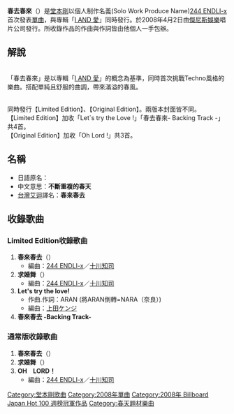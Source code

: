 {{Infobox song
| name       = 春來春去
| type       = 單曲
| artist     = [[244_ENDLI-x|244 ENDLI-x]]
| cover      = 
| released   = 2008年4月2日
| recorded   = 
| genre      = J-POP
| length     = 
| label      = [[傑尼斯娛樂|傑尼斯娛樂]]
| producer   = ENDLICHERI☆ENDLICHERI ([[堂本剛|堂本剛]])
| prev_title = [[因為天空在哭泣|因為天空在哭泣]]
| prev_year  = 2007
| next_title = [[空～美麗的我的天空|空～美麗的我的天空]](''剛紫'' 名義)
| next_year  = 2009
}}
'''春去春來'''（'''{{lang|ja|Kurikaesu 春}}'''）是[[堂本剛|堂本剛]]以個人制作名義(Solo Work Produce Name)[[244_ENDLI-x|244 ENDLI-x]]首次發表[[單曲|單曲]]，與專輯「[[I_AND_愛|I AND 愛]]」同時發行。於2008年4月2日由[[傑尼斯娛樂|傑尼斯娛樂]]唱片公司發行。所收錄作品的作曲與作詞皆由他個人一手包辦。

==解說==

<br>「春去春來」是以專輯「[[I_AND_愛|I AND 愛]]」的概念為基準，同時首次挑戰Techno風格的樂曲。搭配單純且舒服的曲調，帶來滿溢的春風。

<br>同時發行【Limited Edition】、【Original Edition】。兩版本封面皆不同。
<br>【Limited Edition】加收「Let`s try the Love !」「春去春來- Backing Track -」共4首。
<br>【Original Edition】加收「Oh Lord !」共3首。

==名稱==
{{japanese|japanese=<font lang=ja>Kurikaesu 春</font>|kana=くりかえすはる|romaji=Kurikaesu haru}}

*日語原名：'''{{lang|ja|Kurikaesu 春}}'''
*中文意思：'''不斷重複的春天'''
*[[台灣|台灣]][[艾迴唱片|艾迴]]譯名：'''春來春去'''

==收錄歌曲==
===Limited Edition收錄歌曲===
#'''春來春去'''（'''{{lang|ja|Kurikaesu 春}}'''）
#*編曲：[[244_ENDLI-x|244 ENDLI-x]]／[[十川知司|十川知司]]
#'''求婚舞'''（'''{{lang|ja|プロポーズダンシング}}'''）
#*編曲：[[244_ENDLI-x|244 ENDLI-x]]／[[十川知司|十川知司]]
#'''Let's try the love!'''
#*作曲.作詞：ARAN (將ARAN倒轉=NARA（奈良）)
#*編曲：[[上田ケンジ|上田ケンジ]]
#'''春來春去 -Backing Track-'''

===通常版收錄歌曲===
#'''春來春去'''（'''{{lang|ja|Kurikaesu 春}}'''）
#'''求婚舞'''（'''{{lang|ja|プロポーズダンシング}}'''）
#'''OH　LORD！'''
#*編曲：[[244_ENDLI-x|244 ENDLI-x]]／[[十川知司|十川知司]]

{{堂本剛}}
{{Billboard JAPAN Hot 100 週榜冠軍 (2008年)|2008年4月14日}}

{{DEFAULTSORT:Kurikaesu Haru}}
[[Category:堂本剛歌曲|Category:堂本剛歌曲]]
[[Category:2008年單曲|Category:2008年單曲]]
[[Category:2008年_Billboard_Japan_Hot_100_週榜冠軍作品|Category:2008年 Billboard Japan Hot 100 週榜冠軍作品]]
[[Category:春天題材樂曲|Category:春天題材樂曲]]